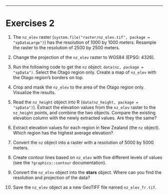 ---
# Exercises 2

<!-- 1. resampling -->
1) The `nz_elev` raster (`system.file("raster/nz_elev.tif", package = "spDataLarge")`) has the resolution of 1000 by 1000 meters.
Resample the raster to the resolution of 2500 by 2500 meters.

2) Change the projection of the `nz_elev` raster to WGS84 (EPSG: 4326).

3) Run the following code to get the `nz` object: `data(nz, package = "spData")`. 
Select the Otago region only.
Create a map of `nz_elev` with the Otago region's borders on top.

4) Crop and mask the `nz_elev` to the area of the Otago region only.
Visualize the results.

5) Read the `nz_height` object into R (`data(nz_height, package = "spData")`).
Extract the elevation values from the `nz_elev` raster to the `nz_height` points, and combine the two objects.
Compare the existing elevation column with the newly extracted values. 
Are they the same?

6) Extract elevation values for each region in New Zealand (the `nz` object). 
Which region has the highest average elevation?

7) Convert the `nz` object into a raster with a resolution of 5000 by 5000 meters.

8) Create contour lines based on `nz_elev` with five different levels of values (see the `?graphics::contour` documentation).

9) Convert the `nz_elev` object into the **stars** object. 
Where can you find the resolution and projection of the data?

10) Save the `nz_elev` object as a new GeoTIFF file named `nz_elev_fr.tif`.
